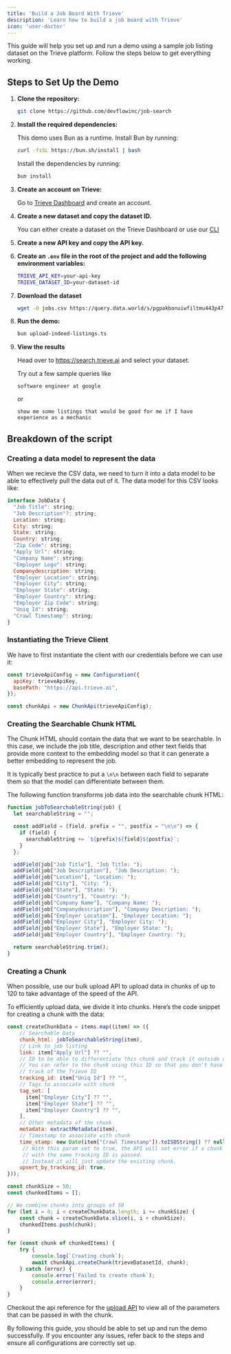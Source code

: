 ```yaml
---
title: 'Build a Job Board With Trieve'
description: 'Learn how to build a job board with Trieve'
icon: 'user-doctor'
---
```



This guide will help you set up and run a demo using a sample job listing dataset on the Trieve platform. Follow the steps below to get everything working.

## Steps to Set Up the Demo

1. **Clone the repository:**

    ```bash
    git clone https://github.com/devflowinc/job-search
    ```

2. **Install the required dependencies:**

    <Note>
    This demo uses Bun as a runtime. Install Bun by running:

    ```bash
    curl -fsSL https://bun.sh/install | bash
    ```
    </Note>
    
    Install the dependencies by running:

    ```bash
    bun install
    ```

3. **Create an account on Trieve:**

    Go to [Trieve Dashboard](https://dashboard.trieve.ai) and create an account.

4. **Create a new dataset and copy the dataset ID.**

    You can either create a dataset on the Trieve Dashboard or use our [CLI](https://github.com/devflowinc/trieve-CLI)

5. **Create a new API key and copy the API key.**

6. **Create an `.env` file in the root of the project and add the following environment variables:**

    ```bash
    TRIEVE_API_KEY=your-api-key
    TRIEVE_DATASET_ID=your-dataset-id
    ```

7. **Download the dataset**

    ```bash
    wget -O jobs.csv https://query.data.world/s/pgpakbonuiwfiltmu443p474knfork?dws=00000
    ```

8. **Run the demo:**

    ```bash
    bun upload-indeed-listings.ts
    ```

9. **View the results**

    Head over to https://search.trieve.ai and select your dataset.

    Try out a few sample queries like 

    ```software engineer at google```

    or 

    ```show me some listings that would be good for me if I have experience as a mechanic```

## Breakdown of the script

### Creating a data model to represent the data

When we recieve the CSV data, we need to turn it into a data model to be able to effectively pull the data out of it. The data model for this CSV looks like:

```javascript
interface JobData {
  "Job Title": string;
  "Job Description"?: string;
  Location: string;
  City: string;
  State: string;
  Country: string;
  "Zip Code": string;
  "Apply Url": string;
  "Company Name": string;
  "Employer Logo": string;
  Companydescription: string;
  "Employer Location": string;
  "Employer City": string;
  "Employer State": string;
  "Employer Country": string;
  "Employer Zip Code": string;
  "Uniq Id": string;
  "Crawl Timestamp": string;
}
```

### Instantiating the Trieve Client

We have to first instantiate the client with our credentials before we can use it:

```javascript
const trieveApiConfig = new Configuration({
  apiKey: trieveApiKey,
  basePath: "https://api.trieve.ai",
});

const chunkApi = new ChunkApi(trieveApiConfig);
```

### Creating the Searchable Chunk HTML

<Note>The Chunk HTML should contain the data that we want to be searchable. In this case, we include the job title, description and other text fields that provide more context to the embedding model so that it can generate a better embedding to represent the job.</Note>

<Tip>It is typically best practice to put a `\n\n` between each field to separate them so that the model can differentiate between them.</Tip>

The following function transforms job data into the searchable chunk HTML:

```javascript
function jobToSearchableString(job) {
  let searchableString = "";

  const addField = (field, prefix = "", postfix = "\n\n") => {
    if (field) {
      searchableString += `${prefix}${field}${postfix}`;
    }
  };

  addField(job["Job Title"], "Job Title: ");
  addField(job["Job Description"], "Job Description: ");
  addField(job["Location"], "Location: ");
  addField(job["City"], "City: ");
  addField(job["State"], "State: ");
  addField(job["Country"], "Country: ");
  addField(job["Company Name"], "Company Name: ");
  addField(job["Companydescription"], "Company Description: ");
  addField(job["Employer Location"], "Employer Location: ");
  addField(job["Employer City"], "Employer City: ");
  addField(job["Employer State"], "Employer State: ");
  addField(job["Employer Country"], "Employer Country: ");

  return searchableString.trim();
}
```



### Creating a Chunk

<Tip>When possible, use our bulk upload API to upload data in chunks of up to 120 to take advantage of the speed of the API.</Tip>

To efficiently upload data, we divide it into chunks. Here’s the code snippet for creating a chunk with the data:

```javascript
const createChunkData = items.map((item) => ({
    // Searchable Data
    chunk_html: jobToSearchableString(item), 
    // Link to job listing
    link: item["Apply Url"] ?? "", 
    // ID to be able to differentiate this chunk and track it outside of Trieve
    // You can refer to the chunk using this ID so that you don't have to keep 
    // track of the Trieve ID
    tracking_id: item["Uniq Id"] ?? "", 
    // Tags to associate with chunk
    tag_set: [ 
      item["Employer City"] ?? "",
      item["Employer State"] ?? "",
      item["Employer Country"] ?? "",
    ],
    // Other metadata of the chunk
    metadata: extractMetadata(item), 
    // Timestamp to associate with chunk
    time_stamp: new Date(item["Crawl Timestamp"]).toISOString() ?? null, 
     // With this param set to true, the API will not error if a chunk 
     // with the same tracking ID is passed. 
     // Instead it will just update the existing chunk.
    upsert_by_tracking_id: true,
}));

const chunkSize = 50;
const chunkedItems = [];

// We combine chunks into groups of 50
for (let i = 0; i < createChunkData.length; i += chunkSize) {
    const chunk = createChunkData.slice(i, i + chunkSize);
    chunkedItems.push(chunk);
}

for (const chunk of chunkedItems) {
    try {
        console.log(`Creating chunk`);
        await chunkApi.createChunk(trieveDatasetId, chunk);
    } catch (error) {
        console.error(`Failed to create chunk`);
        console.error(error);
    }
}
```
Checkout the api reference for the [upload API](/api-reference/chunk/create-or-upsert-chunk-or-chunks) to view all of the parameters that can be passed in with the chunk.

By following this guide, you should be able to set up and run the demo successfully. If you encounter any issues, refer back to the steps and ensure all configurations are correctly set up.